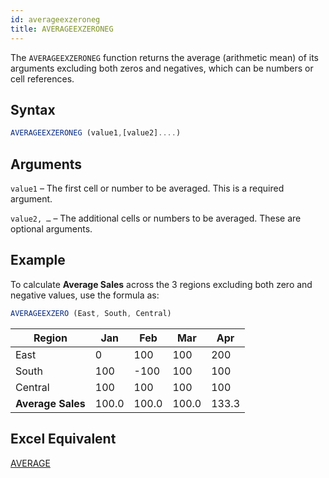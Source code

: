 ```yaml
---
id: averageexzeroneg
title: AVERAGEEXZERONEG
---
```


The `AVERAGEEXZERONEG` function returns the average (arithmetic mean) of its arguments excluding both zeros and negatives, which can be numbers or cell references.

## Syntax

```javascript
AVERAGEEXZERONEG (value1,[value2]....)
```

## Arguments

`value1` – The first cell or number to be averaged. This is a required argument.

`value2, …`  – The additional cells or numbers to be averaged. These are optional arguments.

## Example

To calculate **Average Sales** across the 3 regions excluding both zero and negative values, use the formula as:

```javascript
AVERAGEEXZERO (East, South, Central)
```

| Region               | Jan   | Feb   | Mar   | Apr   |
|----------------------|-------|-------|-------|-------|
| East                 | 0     | 100   | 100   | 200   |
| South                | 100   | -100  | 100   | 100   |
| Central              | 100   | 100   | 100   | 100   |
| <b>Average Sales</b> | 100.0 | 100.0 | 100.0 | 133.3 |

## Excel Equivalent

[AVERAGE](https://support.office.com/en-us/article/AVERAGE-function-047BAC88-D466-426C-A32B-8F33EB960CF6)
